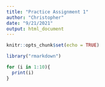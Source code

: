 ---
title: "Practice Assignment 1"
author: "Christopher"
date: "9/21/2021"
output: html_document
---

```{r setup, include=FALSE}
knitr::opts_chunk$set(echo = TRUE)
```


```{r}
library("rmarkdown")
```




```{r}
for (i in 1:10){
  print(i)
}
```

